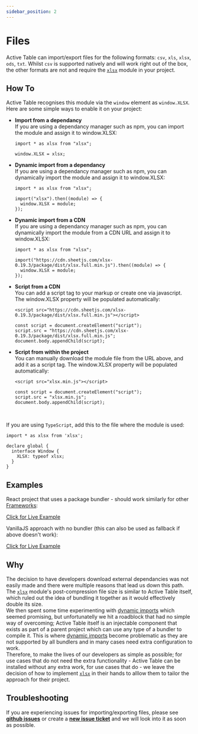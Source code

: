 ```yaml
---
sidebar_position: 2
---
```


# Files

Active Table can import/export files for the following formats: `csv`, `xls`, `xlsx`, `ods`, `txt`. Whilst `csv` is supported
natively and will work right out of the box, the other formats are not and require the [`xlsx`](https://www.npmjs.com/package/xlsx) module in your project.

## How To

Active Table recognises this module via the `window` element as `window.XLSX`. Here are some simple ways to enable it on your project:

- <b>Import from a dependancy</b> <br />
  If you are using a dependancy manager such as npm, you can import the module and assign it to window.XLSX:

  ```
  import * as xlsx from "xlsx";

  window.XLSX = xlsx;
  ```

- <b>Dynamic import from a dependancy</b> <br />
  If you are using a dependancy manager such as npm, you can dynamically import the module and assign it to window.XLSX:

  ```
  import * as xlsx from "xlsx";

  import("xlsx").then((module) => {
    window.XLSX = module;
  });
  ```

- <b>Dynamic import from a CDN</b> <br />
  If you are using a dependancy manager such as npm, you can dynamically import the module from a CDN URL and assign it to
  window.XLSX: <br />

  ```
  import * as xlsx from "xlsx";

  import("https://cdn.sheetjs.com/xlsx-0.19.3/package/dist/xlsx.full.min.js").then((module) => {
    window.XLSX = module;
  });
  ```

- <b>Script from a CDN</b> <br />
  You can add a script tag to your markup or create one via javascript. The window.XLSX property will be populated
  automatically:

  ```
  <script src="https://cdn.sheetjs.com/xlsx-0.19.3/package/dist/xlsx.full.min.js"></script>

  const script = document.createElement("script");
  script.src = "https://cdn.sheetjs.com/xlsx-0.19.3/package/dist/xlsx.full.min.js";
  document.body.appendChild(script);
  ```

- <b>Script from within the project</b> <br />
  You can manually download the module file from the URL above, and add it as a script tag. The window.XLSX property will
  be populated automatically:

  ```
  <script src="xlsx.min.js"></script>

  const script = document.createElement("script");
  script.src = "xlsx.min.js";
  document.body.appendChild(script);
  ```

<br />

If you are using `TypeScript`, add this to the file where the module is used:

```
import * as xlsx from 'xlsx';

declare global {
  interface Window {
    XLSX: typeof xlsx;
  }
}
```

## Examples

React project that uses a package bundler - should work similarly for other [Frameworks](./frameworks):

[Click for Live Example](https://codesandbox.io/s/active-table-react-xlsx-h3j7rq?file=/src/App.tsx)

VanillaJS approach with no bundler (this can also be used as fallback if above doesn't work):

[Click for Live Example](https://codesandbox.io/s/active-table-vanillajs-xlsx-9h3tcj?file=/index.html)

## Why

The decision to have developers download external dependancies was not easily made and there were multiple reasons that
lead us down this path. <br />
The [`xlsx`](https://www.npmjs.com/package/xlsx) module's post-compression file size is similar to Active Table itself, which
ruled out the idea of bundling it together as it would effectively double its size. <br />
We then spent some time experimenting with [dynamic imports](https://developer.mozilla.org/en-US/docs/Web/JavaScript/Reference/Operators/import) which
seemed promising, but unfortunatelly we hit a roadblock that had no simple way of overcoming; Active Table itself is an injectable component that
exists as part of a parent project which can use any type of a bundler to compile it. This is where
[dynamic imports](https://developer.mozilla.org/en-US/docs/Web/JavaScript/Reference/Operators/import) become
problematic as they are not supported by all bundlers and in many cases need extra configuration to work. <br />
Therefore, to make the lives of our developers as simple as possible; for use cases that do not need the extra functionality - Active Table can
be installed without any extra work, for use cases that do - we leave the decision of how to implement [`xlsx`](https://www.npmjs.com/package/xlsx)
in their hands to alllow them to tailor the approach for their project.

## Troubleshooting

If you are experiencing issues for importing/exporting files, please see [**github issues**](https://github.com/OvidijusParsiunas/active-table/issues) or create
a [**new issue ticket**](https://github.com/OvidijusParsiunas/active-table/issues/new/choose) and we will look into
it as soon as possible.
